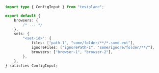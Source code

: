 ```typescript title="testplane.config.ts"
import type { ConfigInput } from "testplane";

export default {
    browsers: {
        /* ... */
    },
    sets: {
        "<set-id>": {
            files: ["path-1", "some/folder/**/*.some-ext"],
            ignoreFiles: ["ignorePath-1", "some/ignore/folder/**/"],
            browsers: ["browser-1", "browser-2"],
        },
    },
} satisfies ConfigInput;
```
